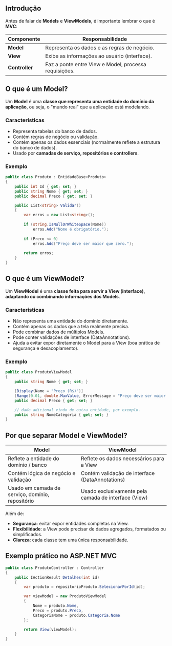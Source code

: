 ## Introdução

Antes de falar de **Models** e **ViewModels**, é importante lembrar o que é **MVC**:

| Componente     | Responsabilidade                                      |
| -------------- | ----------------------------------------------------- |
| **Model**      | Representa os dados e as regras de negócio.           |
| **View**       | Exibe as informações ao usuário (interface).          |
| **Controller** | Faz a ponte entre View e Model, processa requisições. |
## O que é um **Model**?

Um **Model** é uma **classe que representa uma entidade do domínio da aplicação**, ou seja, o "mundo real" que a aplicação está modelando.

### Características

- Representa tabelas do banco de dados.
- Contém regras de negócio ou validação.
- Contém apenas os dados essenciais (normalmente reflete a estrutura do banco de dados).
- Usado por **camadas de serviço, repositórios e controllers**.

### Exemplo

```cs
public class Produto : EntidadeBase<Produto>
{
    public int Id { get; set; }
    public string Nome { get; set; }
    public decimal Preco { get; set; }

    public List<string> Validar()
    {
        var erros = new List<string>();
        
        if (string.IsNullOrWhiteSpace(Nome))
            erros.Add("Nome é obrigatório.");
            
        if (Preco <= 0)
            erros.Add("Preço deve ser maior que zero.");
            
        return erros;
    }
}
```

## O que é um **ViewModel**?

Um **ViewModel** é uma **classe feita para servir a View (interface), adaptando ou combinando informações dos Models**.
### Características

- Não representa uma entidade do domínio diretamente.
- Contém apenas os dados que a tela realmente precisa.
- Pode combinar dados de múltiplos Models.
- Pode conter validações de interface (DataAnnotations).
- Ajuda a evitar expor diretamente o Model para a View (boa prática de segurança e desacoplamento).
### Exemplo

```cs
public class ProdutoViewModel
{
    public string Nome { get; set; }

    [Display(Name = "Preço (R$)")]
    [Range(0.01, double.MaxValue, ErrorMessage = "Preço deve ser maior que zero.")]
    public decimal Preco { get; set; }

	// dado adicional vindo de outra entidade, por exemplo.
    public string NomeCategoria { get; set; } 
}
```

## Por que separar **Model** e **ViewModel**?

|Model|ViewModel|
|---|---|
|Reflete a entidade do domínio / banco|Reflete os dados necessários para a View|
|Contém lógica de negócio e validação|Contém validação de interface (DataAnnotations)|
|Usado em camada de serviço, domínio, repositório|Usado exclusivamente pela camada de interface (View)|
Além de:
- **Segurança**: evitar expor entidades completas na View.
- **Flexibilidade**: a View pode precisar de dados agregados, formatados ou simplificados.
- **Clareza**: cada classe tem uma única responsabilidade.

## Exemplo prático no ASP.NET MVC

```cs
public class ProdutoController : Controller
{
    public IActionResult Detalhes(int id)
    {
        var produto = repositorioProduto.SelecionarPorId(id);

        var viewModel = new ProdutoViewModel
        {
            Nome = produto.Nome,
            Preco = produto.Preco,
            CategoriaNome = produto.Categoria.Nome
        };

        return View(viewModel);
    }
}
```